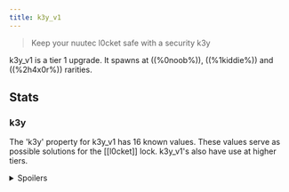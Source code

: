 ```yaml
---
title: k3y_v1
---
```


> Keep your nuutec l0cket safe with a security k3y

k3y_v1 is a tier 1 upgrade. It spawns at ((%0noob%)), ((%1kiddie%)) and ((%2h4x0r%)) rarities.

## Stats

### k3y

The 'k3y' property for k3y_v1 has 16 known values. These values serve as possible solutions for the [[l0cket]] lock. k3y_v1's also have use at higher tiers.

<details>
<summary>Spoilers</summary>

List of known k3y_v1 values:

```
6hh8xw
cmppiq
sa23uw
tvfkyq
uphlaw
vc2c7q
xwz7ja
72umy0
9p65cu
ellux0
eoq6de
i874y3
pmvr1q
fr8ibu
xfnkqe
y111qa
```

</details>
